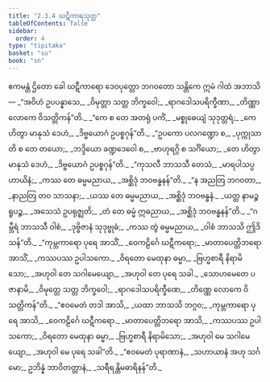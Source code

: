 ```yaml
---
title: "2.3.4 ဃဋီကာရသုတ္တ"
tableOfContents: false
sidebar:
  order: 4
type: "tipitaka"
basket: "su"
book: "sn"
---
```



<DynamicBreadcrumb />

<Division number="105" book="sn" e="ch" v="18" p="296">

<Paragraph number="508" book="sn">
ဧကမန္တံ ဌိတော ခေါ ဃဋီကာရော ဒေဝပုတ္တော ဘဂဝတော သန္တိကေ ဣမံ ဂါထံ အဘာသိ—
</Paragraph>

<Paragraph number="509" type="verses" book="sn">
_“အဝိဟံ ဥပပန္နာသေ,_  
_ဝိမုတ္တာ သတ္တ ဘိက္ခဝေါ;_  
_ရာဂဒေါသပရိက္ခီဏာ,_  
_တိဏ္ဏာ လောကေ ဝိသတ္တိကန်”တိ._  

</Paragraph>

<Paragraph number="510" type="verses" book="sn">
_“ကေ စ တေ အတရုံ ပင်္ကံ,_  
_မစ္စုဓေယျံ သုဒုတ္တရံ;_  
_ကေ ဟိတွာ မာနုသံ ဒေဟံ,_  
_ဒိဗ္ဗယောဂံ ဥပစ္စဂုန်”တိ._  

</Paragraph>

<Paragraph number="511" type="verses" book="sn">
_“ဥပကော ပလဂဏ္ဍော စ,_  
_ပုက္ကုသာတိ စ တေ တယော;_  
_ဘဒ္ဒိယော ခဏ္ဍဒေဝေါ စ,_  
_ဗာဟုရဂ္ဂိ စ သင်္ဂိယော;_  
_တေ ဟိတွာ မာနုသံ ဒေဟံ,_  
_ဒိဗ္ဗယောဂံ ဥပစ္စဂုန်”တိ._  

</Paragraph>

<Paragraph number="512" type="verses" book="sn">
_“ကုသလီ ဘာသသီ တေသံ,_  
_မာရပါသပ္ပဟာယိနံ;_  
_ကဿ တေ ဓမ္မမညာယ,_  
_အစ္ဆိဒုံ ဘဝဗန္ဓနန်”တိ._  

</Paragraph>

<Paragraph number="513" type="verses" book="sn">
_“န အညတြ ဘဂဝတာ,_  
_နာညတြ တဝ သာသနာ;_  
_ယဿ တေ ဓမ္မမညာယ,_  
_အစ္ဆိဒုံ ဘဝဗန္ဓနံ._  

</Paragraph>

<Paragraph number="514" type="verses" book="sn">
_ယတ္ထ နာမဉ္စ ရူပဉ္စ,_  
_အသေသံ ဥပရုဇ္ဈတိ;_  
_တံ တေ ဓမ္မံ ဣဓညာယ,_  
_အစ္ဆိဒုံ ဘဝဗန္ဓနန်”တိ._  

</Paragraph>

<Paragraph number="515" type="verses" book="sn">
_“ဂမ္ဘီရံ ဘာသသီ ဝါစံ,_  
_ဒုဗ္ဗိဇာနံ သုဒုဗ္ဗုဓံ;_  
_ကဿ တွံ ဓမ္မမညာယ,_  
_ဝါစံ ဘာသသိ ဤဒိသန်”တိ._  

</Paragraph>

<Paragraph number="516" type="verses" book="sn">
_“ကုမ္ဘကာရော ပုရေ အာသိံ,_  
_ဝေကဠိင်္ဂေ ဃဋီကရော;_  
_မာတာပေတ္တိဘရော အာသိံ,_  
_ကဿပဿ ဥပါသကော._  

</Paragraph>

<Paragraph number="517" type="verses" book="sn">
_ဝိရတော မေထုနာ ဓမ္မာ,_  
_ဗြဟ္မစာရီ နိရာမိသော;_  
_အဟုဝါ တေ သဂါမေယျော,_  
_အဟုဝါ တေ ပုရေ သခါ._  

</Paragraph>

<Paragraph number="518" type="verses" book="sn">
_သောဟမေတေ ပဇာနာမိ,_  
_ဝိမုတ္တေ သတ္တ ဘိက္ခဝေါ;_  
_ရာဂဒေါသပရိက္ခီဏေ,_  
_တိဏ္ဏေ လောကေ ဝိသတ္တိကန်”တိ._  

</Paragraph>

<Paragraph number="519" type="verses" book="sn">
_“ဧဝမေတံ တဒါ အာသိ,_  
_ယထာ ဘာသသိ ဘဂ္ဂဝ;_  
_ကုမ္ဘကာရော ပုရေ အာသိ,_  
_ဝေကဠိင်္ဂေ ဃဋီကရော._  

</Paragraph>

<Paragraph number="520" type="verses" book="sn">
_မာတာပေတ္တိဘရော အာသိ,_  
_ကဿပဿ ဥပါသကော;_  
_ဝိရတော မေထုနာ ဓမ္မာ,_  
_ဗြဟ္မစာရီ နိရာမိသော;_  
_အဟုဝါ မေ သဂါမေယျော,_  
_အဟုဝါ မေ ပုရေ သခါ”တိ._  

</Paragraph>

<Paragraph number="521" type="verses" book="sn">
_“ဧဝမေတံ ပုရာဏာနံ,_  
_သဟာယာနံ အဟု သင်္ဂမော;_  
ဥဘိန္နံ ဘာဝိတတ္တာနံ,_  
_သရီရန္တိမဓာရိနန်”တိ._
</Paragraph>
</Division>